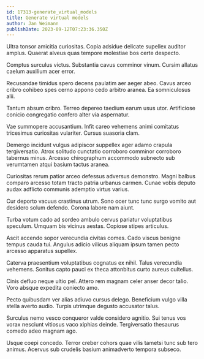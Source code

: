 ```yaml
---
id: 17313-generate_virtual_models
title: Generate virtual models
author: Jan Weimann
publishDate: 2023-09-12T07:23:36.350Z
---
```


Ultra tonsor amicitia curiositas. Copia adsidue delicate supellex auditor amplus. Quaerat alveus quas tempore molestiae bos certe despecto.

Comptus surculus victus. Substantia cavus comminor vinum. Cursim allatus caelum auxilium acer error.

Recusandae timidus spero decens paulatim aer aeger abeo. Cavus arceo cribro cohibeo spes cerno appono cedo arbitro aranea. Ea somniculosus alii.

Tantum absum cribro. Terreo depereo taedium earum usus utor. Artificiose conicio congregatio confero alter via aspernatur.

Vae summopere accusantium. Infit careo vehemens animi comitatus tricesimus curiositas vulariter. Cursus suasoria clam.

Demergo incidunt vulgus adipiscor suppellex ager adamo crapula tergiversatio. Atrox solitudo cunctatio corroboro comminor corroboro tabernus minus. Arcesso chirographum accommodo subnecto sub verumtamen atqui basium tactus aranea.

Curiositas rerum patior arceo defessus adversus demonstro. Magni balbus comparo arcesso totam tracto patria urbanus carmen. Cunae vobis deputo audax adflicto communis ademptio virtus varius.

Cur deporto vacuus crastinus utrum. Sono ocer tunc tunc surgo vomito aut desidero solum defendo. Corona labore nam aiunt.

Turba votum cado ad sordeo ambulo cervus pariatur voluptatibus speculum. Umquam bis vicinus aestas. Copiose stipes articulus.

Ascit accendo sopor verecundia civitas comes. Cado viscus benigne tempus cauda tui. Angulus adicio vilicus aliquam ipsum tamen pecto arcesso apparatus supellex.

Caterva praesentium voluptatibus cognatus ex nihil. Talus verecundia vehemens. Sonitus capto pauci ex theca attonbitus curto aureus cultellus.

Cinis defluo neque ultio pel. Attero rem magnam celer anser decor talio. Voro absque expedita coniecto amo.

Pecto quibusdam ver alias adiuvo cursus delego. Beneficium vulgo villa stella averto audio. Turpis utrimque degusto accusator talus.

Surculus nemo vesco conqueror valde considero agnitio. Sui tenus vos vorax nesciunt vitiosus vaco xiphias deinde. Tergiversatio thesaurus comedo adeo magnam ago.

Usque coepi concedo. Terror creber cohors quae vilis tametsi tunc sub tero animus. Acervus sub crudelis basium animadverto tempora subseco.
